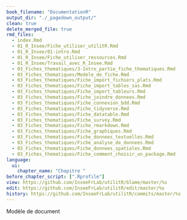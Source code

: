 ```yaml
---
book_filename: "DocumentationR"
output_dir: "./_pagedown_output/"
clean: true
delete_merged_file: true
rmd_files: 
  - index.Rmd
  - 01_R_Insee/Fiche_utiliser_utilitR.Rmd
  - 01_R_Insee/01-intro.Rmd
  - 01_R_Insee/Fiche_utiliser_ressources.Rmd
  - 01_R_Insee/Travail_avec_R_Insee.Rmd
  - 03_Fiches_thematiques/3-Intro_partie_fiche_thematiques.Rmd
  - 03_Fiches_thematiques/Modele_de_fiche.Rmd
  - 03_Fiches_thematiques/Fiche_import_fichiers_plats.Rmd
  - 03_Fiches_thematiques/Fiche_import_tables_sas.Rmd
  - 03_Fiches_thematiques/Fiche_import_tableurs.Rmd
  - 03_Fiches_thematiques/Fiche_joindre_donnees.Rmd
  - 03_Fiches_thematiques/Fiche_connexion_bdd.Rmd
  - 03_Fiches_thematiques/Fiche_tidyverse.Rmd
  - 03_Fiches_thematiques/Fiche_datatable.Rmd
  - 03_Fiches_thematiques/Fiche_survey.Rmd
  - 03_Fiches_thematiques/Fiche_rmarkdown.Rmd
  - 03_Fiches_thematiques/Fiche_graphiques.Rmd
  - 03_Fiches_thematiques/Fiche_donnees_textuelles.Rmd
  - 03_Fiches_thematiques/Fiche_analyse_de_donnees.Rmd
  - 03_Fiches_thematiques/Fiche_donnees_spatiales.Rmd
  - 03_Fiches_thematiques/Fiche_comment_choisir_un_package.Rmd
language:
  ui:
    chapter_name: "Chapitre "
before_chapter_script: [".Rprofile"]
view: https://github.com/InseeFrLab/utilitR/blame/master/%s
edit: https://github.com/InseeFrLab/utilitR/edit/master/%s
history: https://github.com/InseeFrLab/utilitR/commits/master/%s
---
```


Modèle de document
